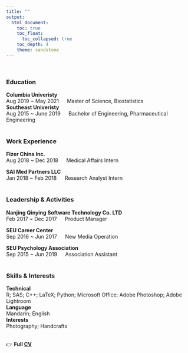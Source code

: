 ```yaml
---
title: ""
output: 
  html_document:
    toc: true
    toc_float:      
      toc_collapsed: true
    toc_depth: 4
    theme: sandstone
---
```

\

### Education
**Columbia Univeristy**  
Aug 2019 ~ May 2021 &emsp; Master of Science, Biostatistics                                                                                                                
**Southeast Univeristy**  
Aug 2015 ~ June 2019 &emsp; Bachelor of Engineering, Pharmaceutical Engineering   
</br>

### Work Experience  
**Fizer China Inc.**							           	            	               
Aug 2018 ~ Dec 2018 &emsp; Medical Affairs Intern   

**SAI Med Partners LLC**					           	                                       
Jan 2018 ~ Feb 2018 &emsp; Research Analyst Intern  
</br>

### Leadership & Activities  
**Nanjing Qinying Software Technology Co. LTD**                   
Feb 2017 ~ Dec 2017 &emsp; Product Manager   				 				                               

**SEU Career Center**	 
Sep 2016 ~ Jun 2017 &emsp; New Media Operation  	

**SEU Psychology Association**  
Sep 2015 ~ Jun 2019 &emsp; Association Assistant       
</br>

### Skills & Interests   
**Technical**    
R; SAS; C++; LaTeX; Python; Microsoft Office; Adobe Photoshop; Adobe Lightroom     
**Language**   
Mandarin; English  
**Interests**   
Photography; Handcrafts   
</br>

👉 **Full [CV](./CV.doc)**
